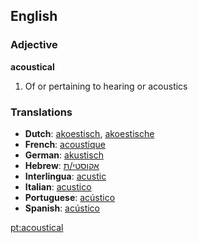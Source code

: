 ==English==

===Adjective===
'''acoustical'''
# Of or pertaining to hearing or acoustics

===Translations===
*'''Dutch''': [[akoestisch]], [[akoestische]]
*'''French''': [[acoustique]] 
*'''German''': [[akustisch]] 
*'''Hebrew''': [[אקוסטי/ת]]
*'''Interlingua''': [[acustic]] 
*'''Italian''': [[acustico]] 
*'''Portuguese''': [[acústico]] 
*'''Spanish''': [[acústico]]

[[pt:acoustical]]